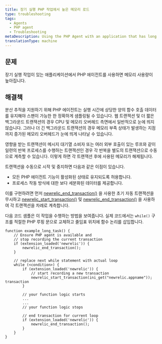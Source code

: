 ```yaml
---
title: 장기 실행 PHP 작업에서 높은 메모리 로드
type: troubleshooting
tags:
  - Agents
  - PHP agent
  - Troubleshooting
metaDescription: Using the PHP Agent with an application that has long running tasks can cause high memory usage.
translationType: machine
---
```


## 문제

장기 실행 작업이 있는 애플리케이션에서 PHP 에이전트를 사용하면 메모리 사용량이 높아집니다.

## 해결책

분산 추적을 지원하기 위해 PHP 에이전트는 실행 시간에 상당한 양의 함수 호출 데이터를 유지해야 스팬이 가능한 한 정확하게 샘플링될 수 있습니다. 웹 트랜잭션 및 더 짧은 백그라운드 트랜잭션의 경우 CPU 및 메모리 오버헤드 측면에서 일반적으로 눈에 띄지 않습니다. 그러나 더 긴 백그라운드 트랜잭션의 경우 메모리 부족 상태가 발생하는 지점까지 증가된 메모리 오버헤드가 눈에 띄게 나타날 수 있습니다.

영향을 받는 트랜잭션이 메시지 대기열 소비자 또는 여러 외부 호출이 있는 루프와 같이 일련의 반복 프로세스를 수행하는 트랜잭션인 경우 각 반복을 별도의 트랜잭션으로 수동으로 계측할 수 있습니다. 이렇게 하면 각 트랜잭션 후에 사용된 메모리가 해제됩니다.

트랜잭션을 수동으로 시작 및 중지하면 다음과 같은 이점이 있습니다.

* 모든 PHP 에이전트 기능이 활성화된 상태로 유지되도록 허용합니다.
* 프로세스 작동 방식에 대한 보다 세분화된 데이터를 제공합니다.

이를 구현하려면 먼저 [newrelic_end_transaction()](https://docs.newrelic.com/docs/apm/agents/php-agent/php-agent-api/newrelic_end_transaction/) 을 사용한 초기 자동 트랜잭션을 무시하고 [newrelic_start_transaction()](https://docs.newrelic.com/docs/apm/agents/php-agent/php-agent-api/newrelic_start_transaction/) 및 [newrelic_end_transaction()](https://docs.newrelic.com/docs/apm/agents/php-agent/php-agent-api/newrelic_end_transaction/) 을 사용하여 각 트랜잭션을 차례로 계측합니다.

다음 코드 샘플은 이 작업을 수행하는 방법을 보여줍니다. 실제 코드에서는 `while()` 구조를 적절한 PHP 루핑 문으로 교체하고 줄임표 위치에 함수 논리를 삽입합니다.

```
function example_long_task() {
    // Ensure PHP agent is available and
    // stop recording the current transaction
    if (extension_loaded('newrelic')) { 
        newrelic_end_transaction(); 
    }

    // replace next while statement with actual loop
    while (<condition>) {
        if (extension_loaded('newrelic')) { 
            // start recording a new transaction
            newrelic_start_transaction(ini_get("newrelic.appname")); transaction
        }

        // your function logic starts
        ...
        ...
        // your function logic stops

        // end transaction for current loop
        if (extension_loaded('newrelic')) { 
            newrelic_end_transaction(); 
        }
    }
}
```